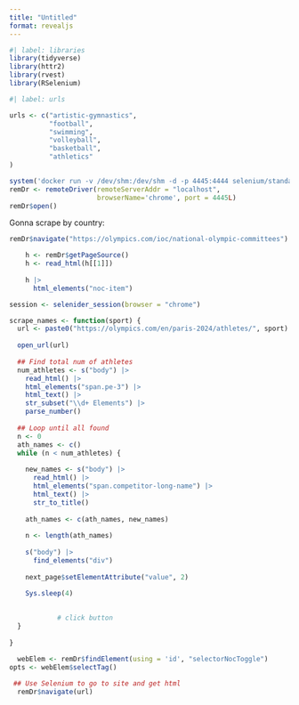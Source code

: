 ```yaml
---
title: "Untitled"
format: revealjs
---
```


```r
#| label: libraries
library(tidyverse)
library(httr2)
library(rvest)
library(RSelenium)
```


```r
#| label: urls

urls <- c("artistic-gymnastics", 
          "football",
          "swimming",
          "volleyball",
          "basketball",
          "athletics"
)
```

```r
system('docker run -v /dev/shm:/dev/shm -d -p 4445:4444 selenium/standalone-chrome-debug')
remDr <- remoteDriver(remoteServerAddr = "localhost",
                      browserName='chrome', port = 4445L)
remDr$open()
```


Gonna scrape by country:

```r
remDr$navigate("https://olympics.com/ioc/national-olympic-committees")

    h <- remDr$getPageSource()
    h <- read_html(h[[1]])
    
    h |>
      html_elements("noc-item")
```



```r
session <- selenider_session(browser = "chrome")

scrape_names <- function(sport) {
  url <- paste0("https://olympics.com/en/paris-2024/athletes/", sport)
  
  open_url(url)
  
  ## Find total num of athletes
  num_athletes <- s("body") |> 
    read_html() |>
    html_elements("span.pe-3") |>
    html_text() |>
    str_subset("\\d+ Elements") |>
    parse_number()
  
  ## Loop until all found
  n <- 0
  ath_names <- c()
  while (n < num_athletes) {
  
    new_names <- s("body") |> 
      read_html() |>
      html_elements("span.competitor-long-name") |>
      html_text() |>
      str_to_title() 
    
    ath_names <- c(ath_names, new_names)
    
    n <- length(ath_names)
    
    s("body") |>
      find_elements("div")
    
    next_page$setElementAttribute("value", 2)

    Sys.sleep(4)
    
    
            # click button
  }
  
}

```

```r

  
  webElem <- remDr$findElement(using = 'id', "selectorNocToggle")
opts <- webElem$selectTag()
  
 ## Use Selenium to go to site and get html
  remDr$navigate(url)
  
```

